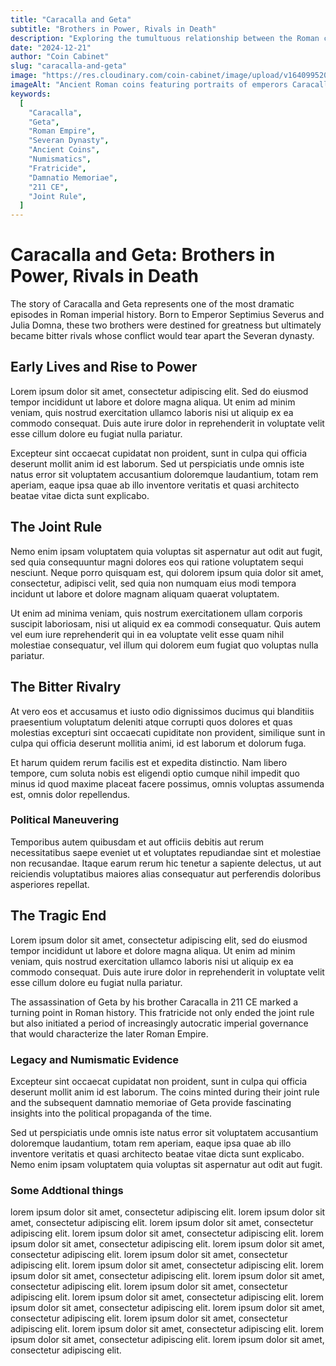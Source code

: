 ```yaml
---
title: "Caracalla and Geta"
subtitle: "Brothers in Power, Rivals in Death"
description: "Exploring the tumultuous relationship between the Roman co-emperors Caracalla and Geta, whose rivalry ultimately led to fratricide and changed the course of Roman history."
date: "2024-12-21"
author: "Coin Cabinet"
slug: "caracalla-and-geta"
image: "https://res.cloudinary.com/coin-cabinet/image/upload/v1640995200/blog/caracalla-geta-coins-header.jpg"
imageAlt: "Ancient Roman coins featuring portraits of emperors Caracalla and Geta from the Severan dynasty"
keywords:
  [
    "Caracalla",
    "Geta",
    "Roman Empire",
    "Severan Dynasty",
    "Ancient Coins",
    "Numismatics",
    "Fratricide",
    "Damnatio Memoriae",
    "211 CE",
    "Joint Rule",
  ]
---
```


# Caracalla and Geta: Brothers in Power, Rivals in Death

<BPImage
  src="z_pompeii_bikinis"
  alt="Ancient Roman fresco from Pompeii showing women in bikini-like garments"
  caption="a fresco recovered from Pompeii showing some summer Roman fashion"
  layout="right"
/>

The story of Caracalla and Geta represents one of the most dramatic episodes in Roman imperial history. Born to Emperor Septimius Severus and Julia Domna, these two brothers were destined for greatness but ultimately became bitter rivals whose conflict would tear apart the Severan dynasty.

## Early Lives and Rise to Power

Lorem ipsum dolor sit amet, consectetur adipiscing elit. Sed do eiusmod tempor incididunt ut labore et dolore magna aliqua. Ut enim ad minim veniam, quis nostrud exercitation ullamco laboris nisi ut aliquip ex ea commodo consequat. Duis aute irure dolor in reprehenderit in voluptate velit esse cillum dolore eu fugiat nulla pariatur.

Excepteur sint occaecat cupidatat non proident, sunt in culpa qui officia deserunt mollit anim id est laborum. Sed ut perspiciatis unde omnis iste natus error sit voluptatem accusantium doloremque laudantium, totam rem aperiam, eaque ipsa quae ab illo inventore veritatis et quasi architecto beatae vitae dicta sunt explicabo.

## The Joint Rule

Nemo enim ipsam voluptatem quia voluptas sit aspernatur aut odit aut fugit, sed quia consequuntur magni dolores eos qui ratione voluptatem sequi nesciunt. Neque porro quisquam est, qui dolorem ipsum quia dolor sit amet, consectetur, adipisci velit, sed quia non numquam eius modi tempora incidunt ut labore et dolore magnam aliquam quaerat voluptatem.

<FeaturedCoins />

Ut enim ad minima veniam, quis nostrum exercitationem ullam corporis suscipit laboriosam, nisi ut aliquid ex ea commodi consequatur. Quis autem vel eum iure reprehenderit qui in ea voluptate velit esse quam nihil molestiae consequatur, vel illum qui dolorem eum fugiat quo voluptas nulla pariatur.

## The Bitter Rivalry

<BPImage
  src="z_pompeii_bikinis"
  alt="Ancient Roman fresco from Pompeii showing women in bikini-like garments"
  caption="a fresco recovered from Pompeii showing some summer Roman fashion"
  layout="left"
/>

At vero eos et accusamus et iusto odio dignissimos ducimus qui blanditiis praesentium voluptatum deleniti atque corrupti quos dolores et quas molestias excepturi sint occaecati cupiditate non provident, similique sunt in culpa qui officia deserunt mollitia animi, id est laborum et dolorum fuga.

Et harum quidem rerum facilis est et expedita distinctio. Nam libero tempore, cum soluta nobis est eligendi optio cumque nihil impedit quo minus id quod maxime placeat facere possimus, omnis voluptas assumenda est, omnis dolor repellendus.

### Political Maneuvering

Temporibus autem quibusdam et aut officiis debitis aut rerum necessitatibus saepe eveniet ut et voluptates repudiandae sint et molestiae non recusandae. Itaque earum rerum hic tenetur a sapiente delectus, ut aut reiciendis voluptatibus maiores alias consequatur aut perferendis doloribus asperiores repellat.

## The Tragic End

Lorem ipsum dolor sit amet, consectetur adipiscing elit, sed do eiusmod tempor incididunt ut labore et dolore magna aliqua. Ut enim ad minim veniam, quis nostrud exercitation ullamco laboris nisi ut aliquip ex ea commodo consequat. Duis aute irure dolor in reprehenderit in voluptate velit esse cillum dolore eu fugiat nulla pariatur.

<BPImage
  src="z_Julia_Domna_marble_bust_Yale_1920x1080"
  alt="Marble bust of Julia Domna"
  caption="A marble bust of Julia Domna, wife of Septimius Severus and mother of Caracalla and Geta."
  layout="center"
/>

The assassination of Geta by his brother Caracalla in 211 CE marked a turning point in Roman history. This fratricide not only ended the joint rule but also initiated a period of increasingly autocratic imperial governance that would characterize the later Roman Empire.

### Legacy and Numismatic Evidence

Excepteur sint occaecat cupidatat non proident, sunt in culpa qui officia deserunt mollit anim id est laborum. The coins minted during their joint rule and the subsequent damnatio memoriae of Geta provide fascinating insights into the political propaganda of the time.

Sed ut perspiciatis unde omnis iste natus error sit voluptatem accusantium doloremque laudantium, totam rem aperiam, eaque ipsa quae ab illo inventore veritatis et quasi architecto beatae vitae dicta sunt explicabo. Nemo enim ipsam voluptatem quia voluptas sit aspernatur aut odit aut fugit.

### Some Addtional things

<BPImage
  src="z_Julia_Domna_marble_bust_Yale_1920x1080"
  alt="Marble bust of Julia Domna"
  caption="A marble bust of Julia Domna, wife of Septimius Severus and mother of Caracalla and Geta."
  layout="left"
  height={800}
/>
lorem ipsum dolor sit amet, consectetur adipiscing elit. lorem ipsum dolor sit
amet, consectetur adipiscing elit. lorem ipsum dolor sit amet, consectetur
adipiscing elit. lorem ipsum dolor sit amet, consectetur adipiscing elit. lorem
ipsum dolor sit amet, consectetur adipiscing elit. lorem ipsum dolor sit amet,
consectetur adipiscing elit. lorem ipsum dolor sit amet, consectetur adipiscing
elit. lorem ipsum dolor sit amet, consectetur adipiscing elit. lorem ipsum dolor
sit amet, consectetur adipiscing elit. lorem ipsum dolor sit amet, consectetur
adipiscing elit. lorem ipsum dolor sit amet, consectetur adipiscing elit. lorem
ipsum dolor sit amet, consectetur adipiscing elit. lorem ipsum dolor sit amet,
consectetur adipiscing elit. lorem ipsum dolor sit amet, consectetur adipiscing
elit. lorem ipsum dolor sit amet, consectetur adipiscing elit. lorem ipsum dolor
sit amet, consectetur adipiscing elit. lorem ipsum dolor sit amet, consectetur
adipiscing elit. lorem ipsum dolor sit amet, consectetur adipiscing elit.
